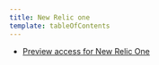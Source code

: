 ```yaml
---
title: New Relic one
template: tableOfContents
---
```


* [Preview access for New Relic One](/docs/licenses/product-or-service-licenses/new-relic-one/preview-access-new-relic-one)
